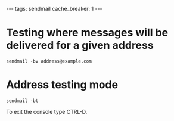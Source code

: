 ---
tags: sendmail
cache_breaker: 1
---
= Testing where messages will be delivered for a given address =

 sendmail -bv address@example.com

= Address testing mode =

 sendmail -bt

To exit the console type CTRL-D.
